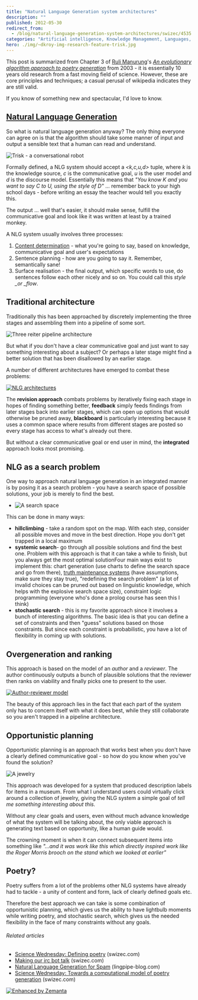 ```yaml
---
title: "Natural Language Generation system architectures"
description: ""
published: 2012-05-30
redirect_from:
  - /blog/natural-language-generation-system-architectures/swizec/4535
categories: "Artificial intelligence, Knowledge Management, Languages, Natural Language Generation, Poetry, Programming, Social Sciences, Uncategorized"
hero: ./img/~dkroy-img-research-feature-trisk.jpg
---
```


This post is summarized from Chapter 3 of [Ruli Manurung](http://staf.cs.ui.ac.id/~maruli/)'s _[An evolutionary algorithm approach to poetry generation](https://docs.google.com/viewer?url=http%3A%2F%2Fwww.inf.ed.ac.uk%2Fpublications%2Fthesis%2Fonline%2FIP040022.pdf)_ from 2003 - it is essentially 10 years old research from a fast moving field of science. However, these are core principles and techniques; a casual perusal of wikipedia indicates they are still valid.

If you know of something new and spectacular, I'd love to know.

## [Natural Language Generation](http://en.wikipedia.org/wiki/Natural_language_generation "Natural language generation")

So what is natural language generation anyway? The only thing everyone can agree on is that the algorithm should take some manner of input and output a sensible text that a human can read and understand.

![Trisk - a conversational robot](./img/~dkroy-img-research-feature-trisk.jpg "Trisk - a conversational robot")

Formally defined, a NLG system should accept a _&lt;k,c,u,d>_ tuple, where _k_ is the knowledge source, _c_ is the communicative goal, _u_ is the user model and _d_ is the discourse model. Essentially this means that _"You know K and you want to say C to U, using the style of D"_ ... remember back to your high school days - before writing an essay the teacher would tell you exactly this.

The output ... well that's easier, it should make sense, fulfill the communicative goal and look like it was written at least by a trained monkey.

A NLG system usually involves three processes:

1.  [Content determination](http://en.wikipedia.org/wiki/Content_determination "Content determination") - what you're going to say, based on knowledge, communicative goal and user's expectations
2.  Sentence planning - how are you going to say it. Remember, semantically sane!
3.  Surface realisation - the final output, which specific words to use, do sentences follow each other nicely and so on. You could call this _style \_or \_flow_.

## Traditional architecture

Traditionally this has been approached by discretely implementing the three stages and assembling them into a pipeline of some sort.

![Three reiter pipeline architecture](https://swizec.com/wp-content/uploads/2012/05/three-reiter-pipeline-architecture.png "Three reiter pipeline architecture")![]()![]()![]()![]()

But what if you don't have a clear communicative goal and just want to say something interesting about a subject? Or perhaps a later stage might find a better solution that has been disallowed by an earlier stage.

A number of different architectures have emerged to combat these problems:

[![NLG architectures](https://swizec.com/wp-content/uploads/2012/05/NLG-architectures.png "NLG architectures")](https://swizec.com/wp-content/uploads/2012/05/NLG-architectures.png)

The **revision approach** combats problems by iteratively fixing each stage in hopes of finding something better, **feedback** simply feeds findings from later stages back into earlier stages, which can open up options that would otherwise be pruned away, **blackboard** is particularly interesting because it uses a common space where results from different stages are posted so every stage has access to what's already out there.

But without a clear communicative goal or end user in mind, the **integrated** approach looks most promising.

## NLG as a search problem

One way to approach natural language generation in an integrated manner is by posing it as a search problem - you have a search space of possible solutions, your job is merely to find the best.

- ![A search space](https://graphvisualizer.org/images/examples/nc_gilbert.png "A search space")

This can be done in many ways:

- **hillclimbing** - take a random spot on the map. With each step, consider all possible moves and move in the best direction. Hope you don't get trapped in a local maximum
- **systemic search**- go through all possible solutions and find the best one. Problem with this approach is that it can take a while to finish, but you always get the most optimal solutionFour main ways exist to implement this: chart generation (use charts to define the search space and go from there), [truth maintenance systems](http://en.wikipedia.org/wiki/Reason_maintenance "Reason maintenance") (have assumptions, make sure they stay true), "redefining the search problem" (a lot of invalid choices can be pruned out based on linguistic knowledge, which helps with the explosive search space size), constraint logic programming (everyone who's done a prolog course has seen this I think)
- **stochastic search** - this is my favorite approach since it involves a bunch of interesting algorithms. The basic idea is that you can define a set of constraints and then "guess" solutions based on those constraints. But since each constraint is probabilistic, you have a lot of flexibility in coming up with solutions.

## Overgeneration and ranking

This approach is based on the model of an _author_ and a _reviewer_. The author continuously outputs a bunch of plausible solutions that the reviewer then ranks on viability and finally picks one to present to the user.

[![Author-reviewer model](https://swizec.com/wp-content/uploads/2012/05/author-reviewer-model.png "Author-reviewer model")](https://swizec.com/wp-content/uploads/2012/05/author-reviewer-model.png)

The beauty of this approach lies in the fact that each part of the system only has to concern itself with what it does best, while they still collaborate so you aren't trapped in a pipeline architecture.

## Opportunistic planning

Opportunistic planning is an approach that works best when you don't have a clearly defined communicative goal - so how do you know when you've found the solution?

![A jewelry](./img/-sxeHKJFWoSY-TahM2cBBSoI-AAAAAAAAA9U-velz_DWTJdg-s1600-antique-jewelry-antique-jewellery.jpg "A jewelry")

This approach was developed for a system that produced description labels for items in a museum. From what I understand users could virtually click around a collection of jewelry, giving the NLG system a simple goal of _tell me something interesting about this._

Without any clear goals and users, even without much advance knowledge of what the system will be talking about, the only viable approach is generating text based on opportunity, like a human guide would.

The crowning moment is when it can connect subsequent items into something like _"...and it was work like this which directly inspired work like the Roger Morris brooch on the stand which we looked at earlier”_

## Poetry?

Poetry suffers from a lot of the problems other NLG systems have already had to tackle - a unity of content and form, lack of clearly defined goals etc.

Therefore the best approach we can take is some combination of opportunistic planning, which gives us the ability to have lightbulb moments while writing poetry, and stochastic search, which gives us the needed flexibility in the face of many constraints without any goals.

###### Related articles

- [Science Wednesday: Defining poetry](https://swizec.com/blog/science-wednesday-defining-poetry/swizec/4079) (swizec.com)
- [Making our irc bot talk](https://swizec.com/blog/making-our-irc-bot-talk/swizec/4243) (swizec.com)
- [Natural Language Generation for Spam](http://lingpipe-blog.com/2012/03/31/natural-language-generation-for-spam/) (lingpipe-blog.com)
- [Science Wednesday: Towards a computational model of poetry generation](https://swizec.com/blog/science-wednesday-towards-a-computational-model-of-poetry-generation/swizec/3855) (swizec.com)

[![Enhanced by Zemanta](https://img.zemanta.com/zemified_e.png?x-id=d650edd8-aed4-4c7a-b260-90132b553987)](http://www.zemanta.com/?px "Enhanced by Zemanta")
